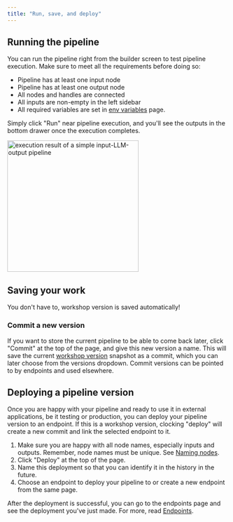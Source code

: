 ```yaml
---
title: "Run, save, and deploy"
---
```


## Running the pipeline

You can run the pipeline right from the builder screen to test pipeline execution. Make sure to meet all the requirements before doing so:

- Pipeline has at least one input node
- Pipeline has at least one output node
- All nodes and handles are connected
- All inputs are non-empty in the left sidebar
- All required variables are set in [env variables](/documentation/pipeline/env-variables) page.

Simply click "Run" near pipeline execution, and you'll see the outputs in the bottom drawer once the execution completes.

<Frame caption="execution result of a simple input-LLM-output pipeline">
  <img height="300" src="/images/pipeline-builder/run-result-simple.png" alt="execution result of a simple input-LLM-output pipeline"/>
</Frame>

## Saving your work

You don't have to, workshop version is saved automatically!

### Commit a new version

If you want to store the current pipeline to be able to come back later, click "Commit" at the top of the page, and give this new version a name.
This will save the current [workshop version](/documentation/pipeline/introduction#glossary) snapshot as a commit,
which you can later choose from the versions dropdown. Commit versions can be pointed to by endpoints and used elsewhere.

## Deploying a pipeline version

Once you are happy with your pipeline and ready to use it in external applications, be it testing or production, you can deploy your pipeline version to an endpoint.
If this is a workshop version, clocking "deploy" will create a new commit and link the selected endpoint to it.

1. Make sure you are happy with all node names, especially inputs and outputs. Remember, node names must be unique. See [Naming nodes](/documentation/pipeline/working-with-nodes/#naming-nodes).
1. Click "Deploy" at the top of the page.
1. Name this deployment so that you can identify it in the history in the future.
1. Choose an endpoint to deploy your pipeline to or create a new endpoint from the same page.

After the deployment is successful, you can go to the endpoints page and see the deployment you've just made.
For more, read [Endpoints](/documentation/endpoints/introduction).
